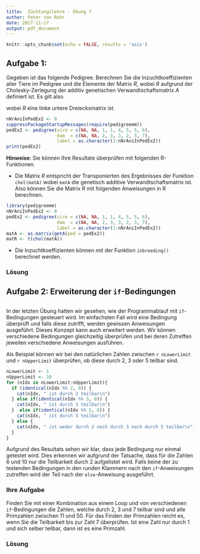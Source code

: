 ```yaml
---
title:  Züchtungslehre - Übung 7
author: Peter von Rohr
date: 2017-11-17
output: pdf_document
---
```


```r
knitr::opts_chunk$set(echo = FALSE, results = 'asis')
```


## Aufgabe 1:

Gegeben ist das folgende Pedigree. Berechnen Sie die Inzuchtkoeffizienten aller Tiere im Pedigree und die Elemente der Matrix $R$, wobei $R$ aufgrund der Cholesky-Zerlegung der additiv genetischen Verwandtschaftsmatrix $A$ definiert ist. Es gilt also 

\begin{equation}
A = R * R^T
\label{eq:AChol}
\end{equation}

wobei $R$ eine linke untere Dreiecksmatrix ist.

```r
nNrAniInPedEx2 <- 8
suppressPackageStartupMessages(require(pedigreemm))
pedEx2 <- pedigree(sire = c(NA, NA, 1, 1, 4, 5, 5, 6), 
                   dam  = c(NA, NA, 2, 3, 3, 2, 3, 7),
                   label = as.character(1:nNrAniInPedEx2))
print(pedEx2)
```

__Hinweise__:
Sie können Ihre Resultate überprüfen mit folgenden R-Funktionen.

- Die Matrix $R$ entspricht der Transponierten des Ergebnisses der Funktion `chol(matA)` wobei `matA` die genetisch additive Verwandtschaftsmatrix ist. Also können Sie die Matrix $R$ mit folgenden Anweisungen in R berechnen.

```r
library(pedigreemm)
nNrAniInPedEx2 <- 8
pedEx2 <- pedigree(sire = c(NA, NA, 1, 1, 4, 5, 5, 6), 
                   dam  = c(NA, NA, 2, 3, 3, 2, 3, 7),
                   label = as.character(1:nNrAniInPedEx2))
matA <- as.matrix(getA(ped = pedEx2))
matR <- t(chol(matA))
```

- Die Inzuchtkoeffizienten können mit der Funktion `inbreeding()` berechnet werden.

<!-- ------------------------------------------------------ --
  -- In dieser Übung sollen die Inzuchtkoeffizienten        --
  -- und die Elemente der Matrix R von Hand berechnet       --
  -- werden. Zur Kontrolle können die Inzuchtkoeffizienten  --
  -- mit der Funktion `inbreeding()` und die Matrix R       --
  -- wie oben gezeigt, mit dem R-statement `t(chol(matA))   --
  -- berechnet werden. Dabei nehmen wir an, dass matA die   --
  -- genetisch additive Verwandtschaftsmatrix zum gegebenen --
  -- Pedigree enthält.                                      --
  -->
  
### Lösung

## Aufgabe 2: Erweiterung der `if`-Bedingungen
```r
```

In der letzten Übung hatten wir gesehen, wie der Programmablauf mit `if`-Bedingungen gesteuert wird. Im einfachsten Fall wird eine Bedingung überprüft und falls diese zutrifft, werden gewissen Anweisungen ausgeführt. Dieses Konzept kann auch erweitert werden. Wir können verschiedene Bedingungen gleichzeitig überprüfen und bei deren Zutreffen jeweilen verschiedene Anweisungen ausführen. 

Als Beispiel können wir bei den natürlichen Zahlen zwischen `r nLowerLimit` und `r nUpperLimit` überprüfen, ob diese durch 2, 3 oder 5 teilbar sind.

\pagebreak

```r
nLowerLimit <- 1
nUpperLimit <- 10
for (nIdx in nLowerLimit:nUpperLimit){
  if (identical(nIdx %% 2, 0)) {
    cat(nIdx, " ist durch 2 teilbar\n")
  } else if(identical(nIdx %% 3, 0)) {
    cat(nIdx, " ist durch 3 teilbar\n")
  }  else if(identical(nIdx %% 5, 0)) {
    cat(nIdx, " ist durch 5 teilbar\n")
  } else {
    cat(nIdx, " ist weder durch 2 noch durch 3 noch durch 5 teilbar\n")
  }
}
```

Aufgrund des Resultats sehen wir klar, dass jede Bedingung nur einmal getestet wird. Dies erkennen wir aufgrund der Tatsache, dass für die Zahlen $6$ und $10$ nur die Teilbarkeit durch $2$ aufgelistet wird. Falls keine der zu testenden Bedingungen in den runden Klammern nach den `if`-Anweisungen zutreffen wird der Teil nach der `else`-Anweisung ausgeführt.


### Ihre Aufgabe
Finden Sie mit einer Kombination aus einem Loop und von verschiedenen `if`-Bedingungen die Zahlen, welche durch $2$, $3$ und $7$ teilbar sind und alle Primzahlen zwischen $11$ und $50$. Für das Finden der Primzahlen reicht es, wenn Sie die Teilbarkeit bis zur Zahl $7$ überprüfen. Ist eine Zahl nur durch $1$ und sich selber teilbar, dann ist es eine Primzahl.

<!-- ---------------------------------------------------- --
  -- Analog zum oben gezeigten R-code-junk soll in        --
  -- einem Loop zwischen 11 und 50 getested werden,       --
  -- welche Zahlen durch 2, 3, 5 und 7 teilbar sind.      --
  -- Alle Zahlen zwischen 11 und 50, welche weder         --
  -- durch 2, 3, 5 oder 7 teilbar sind, sind Primzahlen.  --
  -- Die Teilbarkeit wird wieder in einer Serie von if-   --
  -- und else if-Bedingungen überprüft. Alle Zahlen,      --
  -- welche weder durch 2, 3, 5 oder 7 Teilbar sind,      -- 
  -- werden im else-Teil der Bedingungsserie abgehandelt. --
  -->
  
### Lösung

